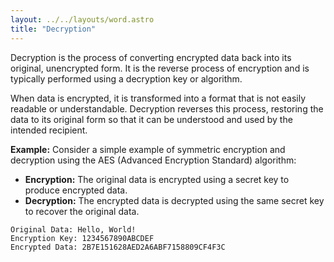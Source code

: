 ```yaml
---
layout: ../../layouts/word.astro
title: "Decryption"
---
```

Decryption is the process of converting encrypted data back into its original, unencrypted form. It is the reverse process of encryption and is typically performed using a decryption key or algorithm.

When data is encrypted, it is transformed into a format that is not easily readable or understandable. Decryption reverses this process, restoring the data to its original form so that it can be understood and used by the intended recipient.

**Example:**
Consider a simple example of symmetric encryption and decryption using the AES (Advanced Encryption Standard) algorithm:
- **Encryption:** The original data is encrypted using a secret key to produce encrypted data.
- **Decryption:** The encrypted data is decrypted using the same secret key to recover the original data.

```plaintext
Original Data: Hello, World!
Encryption Key: 1234567890ABCDEF
Encrypted Data: 2B7E151628AED2A6ABF7158809CF4F3C
```